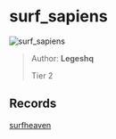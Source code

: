
# surf_sapiens

![surf_sapiens](https://raw.githubusercontent.com/Sayt123/SurfMapPics/Maps-and-bonuses/csgo/surf_sapiens.jpg)

> Author: **Legeshq**
>
> Tier 2

## Records

[surfheaven](https://surfheaven.eu/map/surf_sapiens)
